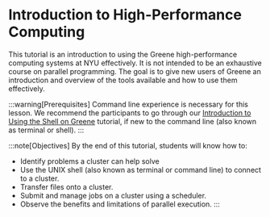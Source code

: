 # Introduction to High-Performance Computing

This tutorial is an introduction to using the Greene high-performance computing systems at NYU effectively. It is not intended to be an exhaustive course on parallel programming.  The goal is to give new users of Greene an introduction and overview of the tools available and how to use them effectively.

:::warning[Prerequisites]
Command line experience is necessary for this lesson. We recommend the participants to go through our [Introduction to Using the Shell on Greene](../12_tutorial_intro_shell_hpc/01_intro.mdx) tutorial, if new to the command line (also known as terminal or shell).
:::

:::note[Objectives]
By the end of this tutorial, students will know how to:
-   Identify problems a cluster can help solve
-   Use the UNIX shell (also known as terminal or command line) to connect to a cluster.
-   Transfer files onto a cluster.
-   Submit and manage jobs on a cluster using a scheduler.
-   Observe the benefits and limitations of parallel execution.
:::
